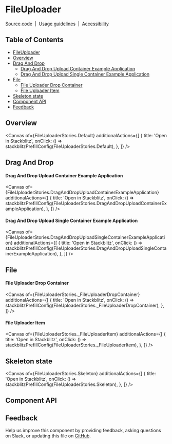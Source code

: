 
<Meta isTemplate />

# FileUploader

[Source code](https://github.com/carbon-design-system/carbon/tree/main/packages/react/src/components/FileUploader)
&nbsp;|&nbsp;
[Usage guidelines](https://www.carbondesignsystem.com/components/file-uploader/usage)
&nbsp;|&nbsp;
[Accessibility](https://www.carbondesignsystem.com/components/file-uploader/accessibility)

## Table of Contents

 - [FileUploader](#fileuploader)
  - [Overview](#overview)
  - [Drag And Drop](#drag-and-drop)
    - [Drag And Drop Upload Container Example Application](#drag-and-drop-upload-container-example-application)
    - [Drag And Drop Upload Single Container Example Application](#drag-and-drop-upload-single-container-example-application)
  - [File](#file)
    - [File Uploader Drop Container](#file-uploader-drop-container)
    - [File Uploader Item](#file-uploader-item)
  - [Skeleton state](#skeleton-state)
- [Component API](#component-api)
- [Feedback](#feedback)


## Overview

<Canvas
  of={FileUploaderStories.Default}
  additionalActions={[
    {
      title: 'Open in Stackblitz',
      onClick: () => stackblitzPrefillConfig(FileUploaderStories.Default),
    },
  ]}
/>

## Drag And Drop

#### Drag And Drop Upload Container Example Application

<Canvas
  of={FileUploaderStories.DragAndDropUploadContainerExampleApplication}
  additionalActions={[
    {
      title: 'Open in Stackblitz',
      onClick: () => stackblitzPrefillConfig(FileUploaderStories.DragAndDropUploadContainerExampleApplication),
    },
  ]}
/>

#### Drag And Drop Upload Single Container Example Application
<Canvas
  of={FileUploaderStories.DragAndDropUploadSingleContainerExampleApplication}
  additionalActions={[
    {
      title: 'Open in Stackblitz',
      onClick: () => stackblitzPrefillConfig(FileUploaderStories.DragAndDropUploadSingleContainerExampleApplication),
    },
  ]}
/>

## File 

#### File Uploader Drop Container

<Canvas
  of={FileUploaderStories._FileUploaderDropContainer}
  additionalActions={[
    {
      title: 'Open in Stackblitz',
      onClick: () => stackblitzPrefillConfig(FileUploaderStories._FileUploaderDropContainer),
    },
  ]}
/>

#### File Uploader Item

<Canvas
  of={FileUploaderStories._FileUploaderItem}
  additionalActions={[
    {
      title: 'Open in Stackblitz',
      onClick: () => stackblitzPrefillConfig(FileUploaderStories._FileUploaderItem),
    },
  ]}
/>

## Skeleton state
<Canvas
  of={FileUploaderStories.Skeleton}
  additionalActions={[
    {
      title: 'Open in Stackblitz',
      onClick: () => stackblitzPrefillConfig(FileUploaderStories.Skeleton),
    },
  ]}
/>

## Component API

<ArgTypes />

## Feedback

Help us improve this component by providing feedback, asking questions on Slack,
or updating this file on
[GitHub](https://github.com/carbon-design-system/carbon/edit/main/packages/react/src/components/FileUploader/FileUploader.mdx).
